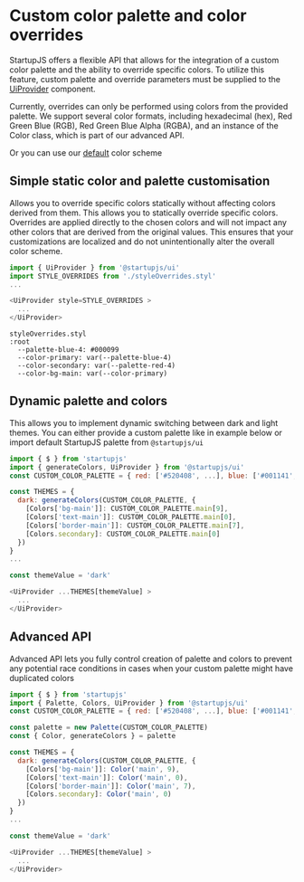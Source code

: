 # Custom color palette and color overrides

StartupJS offers a flexible API that allows for the integration of a custom color palette and the ability to override specific colors. To utilize this feature, custom palette and override parameters must be supplied to the [UiProvider](https://github.com/startupjs/startupjs/tree/master/packages/ui#top-level-uiprovider-component) component.

Currently, overrides can only be performed using colors from the provided palette. We support several color formats, including hexadecimal (hex), Red Green Blue (RGB), Red Green Blue Alpha (RGBA), and an instance of the Color class, which is part of our advanced API.

Or you can use our [default](./colors) color scheme

## Simple static color and palette customisation

Allows you to override specific colors statically without affecting colors derived from them.
This allows you to statically override specific colors. Overrides are applied directly to the chosen colors and will not impact any other colors that are derived from the original values. This ensures that your customizations are localized and do not unintentionally alter the overall color scheme.

```js
import { UiProvider } from '@startupjs/ui'
import STYLE_OVERRIDES from './styleOverrides.styl'
...

<UiProvider style=STYLE_OVERRIDES >
  ...
</UiProvider>
```

```styl
styleOverrides.styl
:root
  --palette-blue-4: #000099
  --color-primary: var(--palette-blue-4)
  --color-secondary: var(--palette-red-4)
  --color-bg-main: var(--color-primary)
```

## Dynamic palette and colors

This allows you to implement dynamic switching between dark and light themes.
You can either provide a custom palette like in example below or import default StartupJS palette from `@startupjs/ui`

```js
import { $ } from 'startupjs'
import { generateColors, UiProvider } from '@startupjs/ui'
const CUSTOM_COLOR_PALETTE = { red: ['#520408', ...], blue: ['#001141', ...], ... }

const THEMES = {
  dark: generateColors(CUSTOM_COLOR_PALETTE, {
    [Colors['bg-main']]: CUSTOM_COLOR_PALETTE.main[9],
    [Colors['text-main']]: CUSTOM_COLOR_PALETTE.main[0],
    [Colors['border-main']]: CUSTOM_COLOR_PALETTE.main[7],
    [Colors.secondary]: CUSTOM_COLOR_PALETTE.main[0]
  })
}
...

const themeValue = 'dark'

<UiProvider ...THEMES[themeValue] >
  ...
</UiProvider>
```

## Advanced API

Advanced API lets you fully control creation of palette and colors to prevent any potential race conditions in cases when your custom palette might have duplicated colors

```js
import { $ } from 'startupjs'
import { Palette, Colors, UiProvider } from '@startupjs/ui'
const CUSTOM_COLOR_PALETTE = { red: ['#520408', ...], blue: ['#001141', ...], ... }

const palette = new Palette(CUSTOM_COLOR_PALETTE)
const { Color, generateColors } = palette

const THEMES = {
  dark: generateColors(CUSTOM_COLOR_PALETTE, {
    [Colors['bg-main']]: Color('main', 9),
    [Colors['text-main']]: Color('main', 0),
    [Colors['border-main']]: Color('main', 7),
    [Colors.secondary]: Color('main', 0)
  })
}
...

const themeValue = 'dark'

<UiProvider ...THEMES[themeValue] >
  ...
</UiProvider>
```
